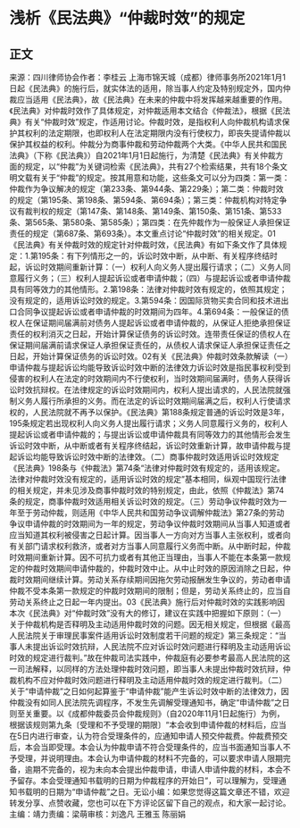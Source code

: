 # 浅析《民法典》“仲裁时效”的规定
## 正文
来源：四川律师协会作者：李桂云 上海市锦天城（成都）律师事务所2021年1月1日起《民法典》的施行后，就实体法的适用，除当事人约定及特别规定外，国内仲裁应当适用《民法典》，故《民法典》在未来的仲裁中将发挥越来越重要的作用。《民法典》对仲裁时效作了具体规定，对仲裁适用本文结合《仲裁法》，根据《民法典》有关“仲裁时效”规定，作适用讨论。仲裁时效，是指权利人向仲裁机构请求保护其权利的法定期限，也即权利人在法定期限内没有行使权力，即丧失提请仲裁以保护其权益的权利。仲裁分为商事仲裁和劳动仲裁两个大类。《中华人民共和国民法典》（下称《民法典》）自2021年1月1日起施行，为清楚《民法典》有关仲裁方面的规定，以“仲裁”为关键词检索《民法典》，共有27个检索结果，共有18个条文明文载有关于“仲裁”的规定。按其用意和功能，这些条文可以分为四类：第一类：仲裁作为争议解决的规定（第233条、第944条、第229条）；第二类：仲裁时效的规定（第195条、第198条、第594条、第694条）；第三类：仲裁机构对特定争议有裁判权的规定（第147条、第148条、第149条、第150条、第151条、第533条、第565条、第580条、第585条）；第四类：在先仲裁作为一般保证人承担保证责任的规定（第687条、第693条）。本文重点讨论“仲裁时效”的相关规定。‍01《民法典》有关仲裁时效的规定针对仲裁时效，《民法典》有如下条文作了具体规定：1.第195条：有下列情形之一的，诉讼时效中断，从中断、有关程序终结时起，诉讼时效期间重新计算：（一）权利人向义务人提出履行请求；（二）义务人同意履行义务；（三）权利人提起诉讼或者申请仲裁；（四）与提起诉讼或者申请仲裁具有同等效力的其他情形。2.第198条：法律对仲裁时效有规定的，依照其规定；没有规定的，适用诉讼时效的规定。3.第594条：因国际货物买卖合同和技术进出口合同争议提起诉讼或者申请仲裁的时效期间为四年。4.第694条：一般保证的债权人在保证期间届满前对债务人提起诉讼或者申请仲裁的，从保证人拒绝承担保证责任的权利消灭之日起，开始计算保证债务的诉讼时效。连带责任保证的债权人在保证期间届满前请求保证人承担保证责任的，从债权人请求保证人承担保证责任之日起，开始计算保证债务的诉讼时效。‍02有关《民法典》仲裁时效条款解读‍（一）申请仲裁与提起诉讼均能导致诉讼时效中断的法律效力诉讼时效是指民事权利受到侵害的权利人在法定的时效期间内不行使权利，当时效期间届满时，债务人获得诉讼时效抗辩权。在法律规定的诉讼时效期间内，权利人提出请求的，人民法院就强制义务人履行所承担的义务。而在法定的诉讼时效期间届满之后，权利人行使请求权的，人民法院就不再予以保护。《民法典》第188条规定普通的诉讼时效是3年，195条规定若出现权利人向义务人提出履行请求；义务人同意履行义务的，权利人提起诉讼或者申请仲裁的；与提出诉讼或申请仲裁具有同等效力的其他情形会发生诉讼时效中断，从中断或者有关程序终结起，诉讼时效重新计算，故申请仲裁与提起诉讼均能导致诉讼时效中断的法律效。（二）商事仲裁时效适用诉讼时效规定《民法典》198条与《仲裁法》第74条“法律对仲裁时效有规定的，适用该规定。法律对仲裁时效没有规定的，适用诉讼时效的规定”基本相同，纵观中国现行法律的相关规定，并未见涉及商事仲裁时效的特别规定，由此，依照《仲裁法》第74条的规定，商事仲裁时效适用相关诉讼时效的规定。（三）劳动争议仲裁时效为一年至于劳动仲裁，则适用《中华人民共和国劳动争议调解仲裁法》第27条的劳动争议申请仲裁的时效期间为一年的规定，劳动争议仲裁时效期间从当事人知道或者应当知道其权利被侵害之日起计算。因当事人一方向对方当事人主张权利，或者向有关部门请求权利救济，或者对方当事人同意履行义务而中断。从中断时起，仲裁时效期间重新计算。因不可抗力或者有其他正当理由，当事人不能在本条第一款规定的仲裁时效期间申请仲裁的，仲裁时效中止。从中止时效的原因消除之日起，仲裁时效期间继续计算。劳动关系存续期间因拖欠劳动报酬发生争议的，劳动者申请仲裁不受本条第一款规定的仲裁时效期间的限制；但是，劳动关系终止的，应当自劳动关系终止之日起一年内提出。‍03《民法典》施行后对仲裁时效的实践影响因本次《民法典》对“仲裁时效”没有大的修订，建议在实践中把握如下原则：（一）关于仲裁机构是否释明及主动适用仲裁时效的问题。因无相关规定，但根据《最高人民法院关于审理民事案件适用诉讼时效制度若干问题的规定》第三条规定：“当事人未提出诉讼时效抗辩，人民法院不应对诉讼时效问题进行释明及主动适用诉讼时效的规定进行裁判。”故在仲裁司法实践中，仲裁庭有必要参考最高人民法院的这一司法解释，以同样的方法处理仲裁时效问题，即当事人未提出仲裁时效抗辩，仲裁机构不应对仲裁时效问题进行释明及主动适用仲裁时效的规定进行裁判。（二）关于“申请仲裁”之日如何起算鉴于“申请仲裁”能产生诉讼时效中断的法律效力，因仲裁没有如同人民法院先调程序，不发生先调解受理通知书，确定“申请仲裁”之日则至关重要。以《成都仲裁委员会仲裁规则》（自2020年11月1日起施行）为例，根据该规则第九条〔受理和不予受理的期限〕“本会收到申请仲裁的材料后，应当在5日内进行审查，认为符合受理条件的，应通知申请人预交仲裁费。仲裁费预交后，本会当即受理。本会认为仲裁申请不符合受理条件的，应当书面通知当事人不予受理，并说明理由。本会认为申请仲裁的材料不完备的，可以要求申请人限期完备，逾期不完备的，视为未向本会提出仲裁申请，申请人申请仲裁的材料，本会不予留存。本会受理通知书载明的日期为仲裁程序的开始日”，可以理解为，受理通知书载明的日期为“申请仲裁”之日。‍无讼小编：如果您觉得这篇文章还不错，欢迎转发分享、点赞收藏，您也可以在下方评论区留下自己的观点，和大家一起讨论。主编：靖力责编：梁萌审核：刘逸凡 王雅玉 陈丽娟